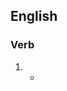 ==English==

===Verb===
{{en-verb|*}}

# {{alt form|en|shoot the messenger}}
#* {{quote-journal
|en
|title=Sunday in the Churches
|author=Rev. B. Minard
|work=Lewiston Evening Journal
|city=Maine
|date=December 12, 1893
|passage=To disbelieve the message and seek to '''kill the messenger''' will not destroy the message.
}}